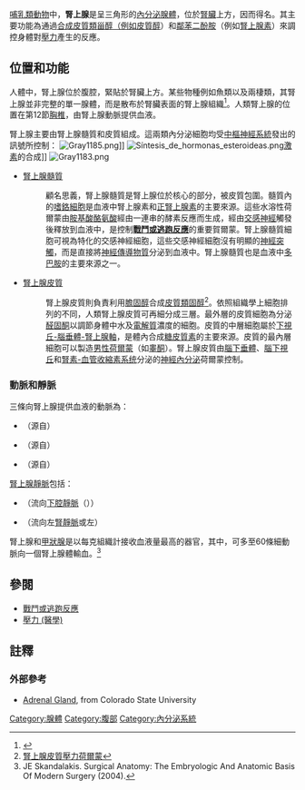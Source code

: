 {{Infobox anatomy
| Name        = 腎上腺 
| Latin       = Glandula suprarenalis
| Image       = Illu adrenal gland.jpg
| Caption     = 腎上腺 
| Image2      = Illu endocrine system New zh.png 
| Caption2    = [[內分泌系統|內分泌系統]]
| System      = [[內分泌系統|內分泌系統]]
| Artery      = [[上腎上腺動脈|上腎上腺動脈]]、[[中腎上腺動脈|中腎上腺動脈]]、[[下腎上腺動脈|下腎上腺動脈]]
| Vein        = [[腎上腺靜脈|腎上腺靜脈]]
| Nerve       = [[腹腔神經叢|腹腔神經叢]]、[[腎叢|腎叢]]
| Lymph       = [[腰淋巴結|腰淋巴結]]
| Precursor   = [[中胚层|中胚层]]、[[神經脊|神經脊]]
<!--
| GraySubject  = 277 
| GrayPage     = 1278 
| MeshName     = Adrenal+Glands 
| MeshNumber   = A06.407.071 
| DorlandsPre  = g_06 
| DorlandsSuf  = 12392729  
-->
}}
[[哺乳類動物|哺乳類動物]]中，'''腎上腺'''是呈三角形的[[內分泌|內分泌]][[腺體|腺體]]，位於[[腎臟|腎臟]]上方，因而得名。其主要功能為通過[[生物合成|合成]][[皮質類甾醇|皮質類甾醇（例如]][[皮質醇|皮質醇]]）和[[鄰苯二酚胺|鄰苯二酚胺]]（例如[[腎上腺素|腎上腺素]]）來調控身體對[[壓力_(醫學)|壓力]]產生的反應。

== 位置和功能 ==
人體中，腎上腺位於腹腔，緊貼於腎臟上方。某些物種例如魚類以及兩棲類，其腎上腺並非完整的單一腺體，而是散布於腎臟表面的腎上腺組織<ref>{{Cite journal|title=Adrenal gland response to endocrine disrupting chemicals in fishes, amphibians and reptiles: A comparative overview|url=https://pubmed.ncbi.nlm.nih.gov/32679158/|last=Di Lorenzo|first=Mariana|last2=Barra|first2=Teresa|date=2020-10-01|journal=General and Comparative Endocrinology|doi=10.1016/j.ygcen.2020.113550|volume=297|pages=113550|issn=1095-6840|pmid=32679158|last3=Rosati|first3=Luigi|last4=Valiante|first4=Salvatore|last5=Capaldo|first5=Anna|last6=De Falco|first6=Maria|last7=Laforgia|first7=Vincenza}}</ref>。人類腎上腺的位置在第12節[[胸椎|胸椎]]，由腎上腺動脈提供血液。

腎上腺主要由腎上腺髓質和皮質組成。這兩類內分泌細胞均受[[中樞神經系統|中樞神經系統]]發出的訊號所控制：
[[File:Gray1185.png|thumb]]]]
[[File:Síntesis_de_hormonas_esteroideas.png|thumb]][[激素|激素]]的合成]]
[[File:Gray1183.png|thumb]]
* [[腎上腺髓質|腎上腺髓質]]
*: 顧名思義，腎上腺髓質是腎上腺位於核心的部分，被皮質包圍。髓質內的[[嗜铬细胞|嗜鉻細胞]]是血液中腎上腺素和[[去甲腎上腺素|正腎上腺素]]的主要來源。這些水溶性荷爾蒙由[[胺基酸|胺基酸]][[酪氨酸|酪氨酸]]經由一連串的酵素反應而生成，經由[[交感神經|交感神經]]觸發後釋放到血液中，是控制'''[[战斗或逃跑反应|戰鬥或逃跑反應]]'''的重要賀爾蒙。腎上腺髓質細胞可視為特化的交感神經細胞，這些交感神經細胞沒有明顯的[[神經突觸|神經突觸]]，而是直接將[[神經傳導物質|神經傳導物質]]分泌到血液中。腎上腺髓質也是血液中[[多巴胺|多巴胺]]的主要來源之一。

* [[腎上腺皮質|腎上腺皮質]]
*: 腎上腺皮質則負責利用[[膽固醇|膽固醇]]合成[[皮質醇|皮質類固醇]]<ref>[http://www.life-health.com.tw/info_news_detail.asp?id=113 腎上腺皮質壓力荷爾蒙]</ref>。依照組織學上細胞排列的不同，人類腎上腺皮質可再細分成三層。最外層的皮質細胞為分泌[[醛固酮|醛固酮]]以調節身體中水及[[電解質|電解質]]濃度的細胞。皮質的中層細胞屬於[[下丘脑-垂体-肾上腺轴|下視丘-腦垂體-腎上腺軸]]，是體內合成[[糖皮质激素|糖皮質素]]的主要來源。皮質的最內層細胞可以製造[[男性荷爾蒙|男性荷爾蒙]]（如[[睾酮|睾酮]]）。腎上腺皮質由[[腦下垂體|腦下垂體]]、[[下丘腦|腦下視丘]]和[[肾素-血管紧张素系统|腎素-血管收縮素系统]]分泌的[[神經內分泌|神經內分泌]]荷爾蒙控制。

=== 動脈和靜脈 ===
三條向腎上腺提供血液的動脈為：
* {{tsl|en|superior suprarenal artery|上腎上腺動脈}}（源自{{tsl|en|inferior phrenic arteries|橫膈下動脈}}）
* {{tsl|en|middle suprarenal artery|中腎上腺動脈}}（源自{{tsl|en|abdominal aorta|腹主動脈}}）
* {{tsl|en|inferior suprarenal artery|下腎上腺動脈}}（源自{{tsl|en|renal artery|腎動脈}}）

[[腎上腺靜脈|腎上腺靜脈]]包括：
* {{tsl|en|right suprarenal vein|右腎上腺靜脈}}（流向[[下腔靜脈|下腔靜脈]]（{{lang|en|inferior vena cava}}））
* {{tsl|en|left suprarenal vein|左腎上腺靜脈}}（流向左[[腎靜脈|腎靜脈]]或左{{tsl|en|inferior phrenic vein|橫膈下靜脈}}）

腎上腺和[[甲狀腺|甲狀腺]]是以每克組織計接收血液量最高的器官，其中，可多至60條細動脈向一個腎上腺體輸血。<ref>JE Skandalakis. Surgical Anatomy: The Embryologic And Anatomic Basis Of Modern Surgery (2004).</ref>

== 參閱 ==
* [[战斗或逃跑反应|戰鬥或逃跑反應]]
* [[壓力_(醫學)|壓力 (醫學)]]

== 註釋 ==
<references/>

=== 外部參考 ===
* [https://web.archive.org/web/20040404014307/http://arbl.cvmbs.colostate.edu/hbooks/pathphys/endocrine/adrenal/index.html Adrenal Gland], from Colorado State University

{{人體系統與器官|state=collapsed}}
{{Hormones}}

{{Authority control}}

[[Category:腺體|Category:腺體]]
[[Category:腹部|Category:腹部]]
[[Category:內分泌系統|Category:內分泌系統]]